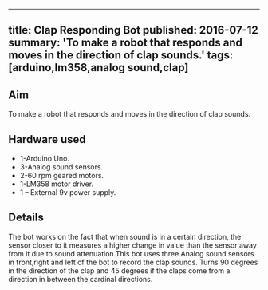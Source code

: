 <!-- ---
title: Clap Responding Bot
tags: [arduino,lm358,analog sound,clap]
layout: article
mode: normal
type: article
sharing: true
author: Hitesh Bhagchandani
show_author_profile: true
show_title: true
full_width: false
header: true
cover: /assets/images/blog/thumbnails/Clap Responding Bot.png
--- -->

---
title: Clap Responding Bot
published: 2016-07-12
summary: 'To make a robot that responds and moves in the direction of clap sounds.'
tags: [arduino,lm358,analog sound,clap]
---
## Aim
To make a robot that responds and moves in the direction of clap sounds.
<!--more-->

## Hardware used 
-   1-Arduino Uno.
-   3-Analog sound sensors.
-   2-60 rpm geared motors.
-   1-LM358 motor driver.
-   1 – External 9v power supply.

## Details
The bot works on the fact that when sound is in a certain direction, the sensor closer to it measures a higher change in value than the sensor away from it due to sound attenuation.This bot uses three Analog sound sensors in front,right and left of the bot to record the clap sounds. Turns 90 degrees in the direction of the clap and 45 degrees if the claps come from a direction in between the cardinal directions.
<EmbedItem url='https://www.youtube.com/embed/zXLneInnu6I' />



